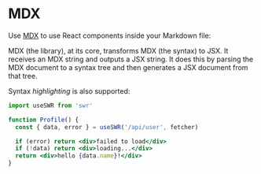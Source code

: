 
# MDX

Use [MDX](https://mdxjs.com/about) to use React components inside your Markdown file:

<Callout emoji="✅">
  MDX (the library), at its core, transforms MDX (the syntax) to JSX. It receives an MDX string and outputs a JSX string. It does this by parsing the MDX document to a syntax tree and then generates a JSX document from that tree. 
</Callout>

Syntax _highlighting_ is also supported:

```jsx
import useSWR from 'swr'

function Profile() {
  const { data, error } = useSWR('/api/user', fetcher)

  if (error) return <div>failed to load</div>
  if (!data) return <div>loading...</div>
  return <div>hello {data.name}!</div>
}
```
